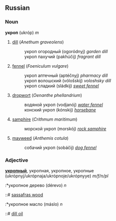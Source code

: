 ==Russian==
===Noun===
'''укроп''' (ukróp) ''m''

# [[dill]] (''Anethum graveolens'')
#:укроп огородный (ogoródnyj) ''garden dill''
#:укроп пахучий (pakhúčij) ''fragrant dill''
# [[fennel]] (''Foeniculum vulgare'')
#:укроп аптечный (aptéčnyj) ''pharmacy dill''
#:укроп волошский (vólošskij) ''voloshsky dill''
#:укроп сладкий (sládkij) ''[[sweet fennel]]''
# [[dropwort]] (''Oenanthe phellandrium'')
#:водяной укроп (vodjanój) ''[[water fennel]]''
#:конский укроп (kónskij) ''[[horsebane]]''
# [[samphire]] (''Crithmum maritimum'')
#:морской укроп (morskój) ''[[rock samphire]]''
# [[mayweed]] (''Anthemis cotula'')
#:собачий укроп (sobáčij) ''[[dog fennel]]''

===Adjective===
'''[[укропный]]''', укропная, укропное, укропные (ukrópnyj/ukrópnaja/ukrópnoje/ukrópnyye) ''m/f/n/pl''

:*укропное дерево (dérevo) ''n''
::# [[sassafras wood]]

:*укропное масло (máslo) ''n''
::# [[dill oil]]